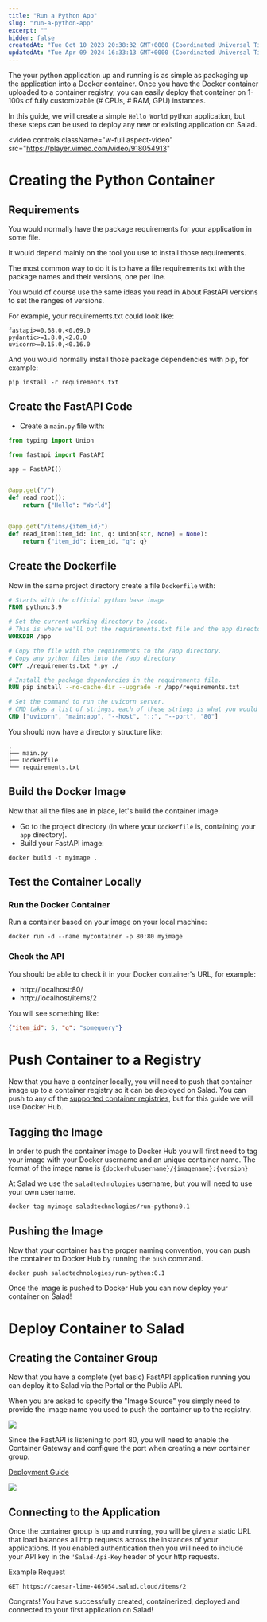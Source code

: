 ```yaml
---
title: "Run a Python App"
slug: "run-a-python-app"
excerpt: ""
hidden: false
createdAt: "Tue Oct 10 2023 20:38:32 GMT+0000 (Coordinated Universal Time)"
updatedAt: "Tue Apr 09 2024 16:33:13 GMT+0000 (Coordinated Universal Time)"
---
```

The your python application up and running is as simple as packaging up the application into a Docker container. Once you have the Docker container uploaded to a container registry, you can easily deploy that container on 1-100s of fully customizable (# CPUs, # RAM, GPU) instances.

In this guide, we will create a simple `Hello World` python application, but these steps can be used to deploy any new or existing application on Salad.



<video
  controls
  className="w-full aspect-video"
  src="https://player.vimeo.com/video/918054913"
></video>




# Creating the Python Container

## Requirements

You would normally have the package requirements for your application in some file.

It would depend mainly on the tool you use to install those requirements.

The most common way to do it is to have a file requirements.txt with the package names and their versions, one per line.

You would of course use the same ideas you read in About FastAPI versions to set the ranges of versions.

For example, your requirements.txt could look like:

```Text requirements.txt
fastapi>=0.68.0,<0.69.0
pydantic>=1.8.0,<2.0.0
uvicorn>=0.15.0,<0.16.0
```

And you would normally install those package dependencies with pip, for example:

```Text Bash
pip install -r requirements.txt
```

## Create the FastAPI Code

- Create a `main.py` file with:

```python
from typing import Union

from fastapi import FastAPI

app = FastAPI()


@app.get("/")
def read_root():
    return {"Hello": "World"}


@app.get("/items/{item_id}")
def read_item(item_id: int, q: Union[str, None] = None):
    return {"item_id": item_id, "q": q}

```

## Create the Dockerfile

Now in the same project directory create a file `Dockerfile` with:

```dockerfile
# Starts with the official python base image
FROM python:3.9

# Set the current working directory to /code.
# This is where we'll put the requirements.txt file and the app directory.
WORKDIR /app

# Copy the file with the requirements to the /app directory.
# Copy any python files into the /app directory
COPY ./requirements.txt *.py ./

# Install the package dependencies in the requirements file.
RUN pip install --no-cache-dir --upgrade -r /app/requirements.txt

# Set the command to run the uvicorn server.
# CMD takes a list of strings, each of these strings is what you would type in the command line separated by spaces.
CMD ["uvicorn", "main:app", "--host", "::", "--port", "80"]

```

You should now have a directory structure like:

```
.
├── main.py
├── Dockerfile
└── requirements.txt

```

## Build the Docker Image

Now that all the files are in place, let's build the container image.

- Go to the project directory (in where your `Dockerfile` is, containing your `app` directory).
- Build your FastAPI image:

```Text Bash
docker build -t myimage .
```

## Test the Container Locally

### Run the Docker Container

Run a container based on your image on your local machine:

```Text Bash
docker run -d --name mycontainer -p 80:80 myimage
```

### Check the API

You should be able to check it in your Docker container's URL, for example:

- http\://localhost:80/
- http\://localhost/items/2

You will see something like:

```json
{"item_id": 5, "q": "somequery"}
```

# Push Container to a Registry

Now that you have a container locally, you will need to push that container image up to a container registry so it can be deployed on Salad. You can push to any of the [supported container registries](/container-engine/container-registries), but for this guide we will use Docker Hub.

## Tagging the Image

In order to push the container image to Docker Hub you will first need to tag your image with your Docker username and an unique container name. The format of the image name is `{dockerhubusername}/{imagename}:{version}`

At Salad we use the `saladtechnologies` username, but you will need to use your own username.

```Text Bash
docker tag myimage saladtechnologies/run-python:0.1
```

## Pushing the Image

Now that your container has the proper naming convention, you can push the container to Docker Hub by running the `push` command.

```Text Bash
docker push saladtechnologies/run-python:0.1
```

Once the image is pushed to Docker Hub you can now deploy your container on Salad!

# Deploy Container to Salad

## Creating the Container Group

Now that you have a complete (yet basic) FastAPI application running you can deploy it to Salad via the Portal or the Public API. 

When you are asked to specify the "Image Source" you simply need to provide the image name you used to push the container up to the registry.

![](container-engine/images/5047308-image.png)


Since the FastAPI is listening to port 80, you will need to enable the Container Gateway and configure the port when creating a new container group.

[Deployment Guide](/container-engine/deploy-containers)

![](container-engine/images/0d2e830-image.png)



## Connecting to the Application

Once the container group is up and running, you will be given a static URL that load balances all http requests across the instances of your applications. If you enabled authentication then you will need to include your API key in the `'Salad-Api-Key` header of your http requests.

Example Request

```
GET https://caesar-lime-465054.salad.cloud/items/2
```

Congrats! You have successfully created, containerized, deployed and connected to your first application on Salad!
